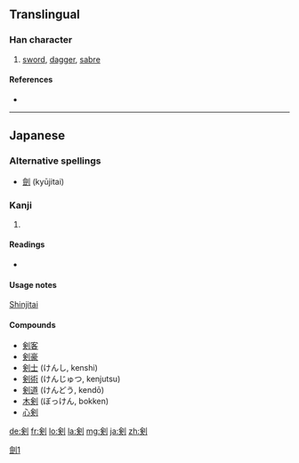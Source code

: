 {{also|劍|剑}}
==Translingual==

===Han character===
{{Han char|rn=18|rad=刀|as=08|sn=10|four=|canj=人人中弓 (OOLN), X人人中弓 (XOOLN)|ids=⿰[[㑒]][[刂]]}}

# [[sword]], [[dagger]], [[sabre]]

====References====
* {{Han ref|kx=0141.411|dkj=02076|dj=0321.130|hdz=10345.040|uh=5263|ud=21091}}

----

==Japanese==

===Alternative spellings===
* [[劍]] (kyūjitai)

===Kanji===
{{ja-kanji|grade=c|rs=刀08}}

# {{defn|Japanese|sort=刀08}}

====Readings====
* {{ja-readings|on=[[けん]] (ken)|kun=[[つるぎ]] (tsurugi)}}

====Usage notes====
[[shinjitai|Shinjitai]]

====Compounds====
* [[剣客]]
* [[剣豪]]
* [[剣士]] (けんし, kenshi)
* [[剣術]] (けんじゅつ, kenjutsu)
* [[剣道]] (けんどう, kendō)
* [[木剣]] (ぼっけん, bokken)
* [[心剣]]

[[Category:CJKV characters simplified differently in Japan and China|劍1]]

[[de:剣]]
[[fr:剣]]
[[lo:剣]]
[[la:剣]]
[[mg:剣]]
[[ja:剣]]
[[zh:剣]]